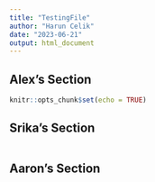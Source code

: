 ```yaml
---
title: "TestingFile"
author: "Harun Celik"
date: "2023-06-21"
output: html_document
---
```



## Alex's Section

```r
knitr::opts_chunk$set(echo = TRUE)
```


## Srika's Section

```r

```


## Aaron's Section

```r

```

